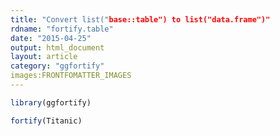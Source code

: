 ```yaml
---
title: "Convert list("base::table") to list("data.frame")"
rdname: "fortify.table"
date: "2015-04-25"
output: html_document
layout: article
category: "ggfortify"
images:FRONTFOMATTER_IMAGES
---
```


```r
library(ggfortify)
```

```r
fortify(Titanic)



```